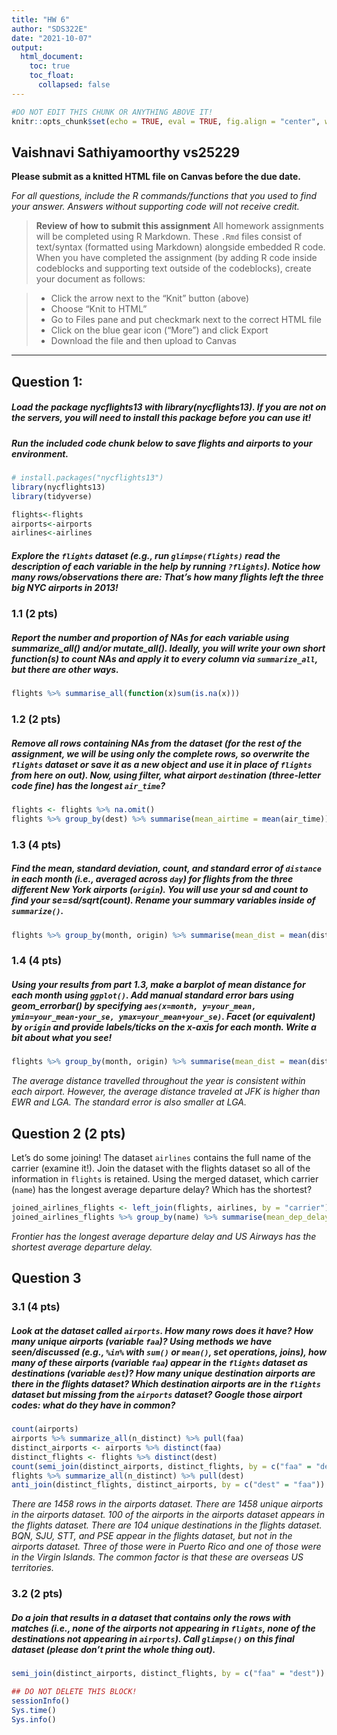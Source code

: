 ```yaml
---
title: "HW 6"
author: "SDS322E"
date: "2021-10-07"
output:
  html_document:
    toc: true
    toc_float:
      collapsed: false
---
```


```r
#DO NOT EDIT THIS CHUNK OR ANYTHING ABOVE IT!
knitr::opts_chunk$set(echo = TRUE, eval = TRUE, fig.align = "center", warning = F, message = F, tidy=T, tidy.opts=list(width.cutoff=50), R.options=list(max.print=100,dplyr.print_max=100))
```

## Vaishnavi Sathiyamoorthy vs25229

**Please submit as a knitted HTML file on Canvas before the due date.**

*For all questions, include the R commands/functions that you used to find your answer. Answers without supporting code will not receive credit.*

> **Review of how to submit this assignment**
> All homework assignments will be completed using R Markdown. These `.Rmd` files consist of text/syntax (formatted using Markdown) alongside embedded R code. 
> When you have completed the assignment (by adding R code inside codeblocks and supporting text outside of the codeblocks), create your document as follows:

> - Click the arrow next to the "Knit" button (above) 
> - Choose "Knit to HTML"
> - Go to Files pane and put checkmark next to the correct HTML file
> - Click on the blue gear icon ("More") and click Export
> - Download the file and then upload to Canvas

---

## Question 1:

##### Load the package nycflights13 with library(nycflights13). If you are not on the servers, you will need to install this package before you can use it! 

##### Run the included code chunk below to save flights and airports to your environment.

```R
# install.packages("nycflights13")
library(nycflights13)
library(tidyverse)

flights<-flights
airports<-airports
airlines<-airlines
```

##### Explore the `flights` dataset (e.g., run `glimpse(flights)` read the description of each variable in the help by running `?flights`). Notice how many rows/observations there are: That's how many flights left the three big NYC airports in 2013!

### 1.1 (2 pts) 

##### Report the number and proportion of NAs for each variable using summarize_all() and/or mutate_all(). Ideally, you will write your own short function(s) to count NAs and apply it to every column via `summarize_all`, but there are other ways.

```R
flights %>% summarise_all(function(x)sum(is.na(x)))
```


### 1.2 (2 pts) 

##### Remove all rows containing NAs from the dataset (**for the rest of the assignment, we will be using only the complete rows, so overwrite the `flights` dataset or save it as a new object and use it in place of `flights` from here on out**). Now, using filter, what airport `dest`ination (three-letter code fine) has the longest `air_time`? 

```R
flights <- flights %>% na.omit()
flights %>% group_by(dest) %>% summarise(mean_airtime = mean(air_time)) %>% arrange(desc(mean_airtime))
```


### 1.3 (4 pts) 

##### Find the mean, standard deviation, count, and standard error of `distance` in each month (i.e., averaged across `day`) for flights from the three different New York airports (`origin`). You will use your sd and count to find your se=sd/sqrt(count). Rename your summary variables inside of `summarize()`. 

```R
flights %>% group_by(month, origin) %>% summarise(mean_dist = mean(distance), num_dist = n(), sd_dist = sd(distance), se = sd_dist/sqrt(num_dist))
```

### 1.4 (4 pts) 

##### Using your results from part 1.3, make a barplot of mean distance for each month using `ggplot()`. Add manual standard error bars using geom_errorbar() by specifying `aes(x=month, y=your_mean, ymin=your_mean-your_se, ymax=your_mean+your_se)`. Facet (or equivalent) by `origin` and provide labels/ticks on the x-axis for each month. Write a bit about what you see!

```R
flights %>% group_by(month, origin) %>% summarise(mean_dist = mean(distance), num_dist = n(), sd_dist = sd(distance), se = sd_dist/sqrt(num_dist)) %>% ggplot(aes(x = month, y = mean_dist)) + geom_bar(stat = "identity") + facet_grid(~origin) + xlab("Month") + ylab("Average Distance") + scale_x_continuous(n.breaks = 12) + geom_errorbar(aes(x = month, y = mean_dist, ymin = mean_dist - se, ymax = mean_dist + se))
```


*The average distance travelled throughout the year is consistent within each airport. However, the average distance traveled at JFK is higher than EWR and LGA. The standard error is also smaller at LGA.*

## Question 2 (2 pts)

Let's do some joining! The dataset `airlines` contains the full name of the carrier (examine it!). Join the dataset with the flights dataset so all of the information in `flights` is retained. Using the merged dataset, which carrier (`name`) has the longest average departure delay? Which has the shortest?

```R
joined_airlines_flights <- left_join(flights, airlines, by = "carrier")
joined_airlines_flights %>% group_by(name) %>% summarise(mean_dep_delay = mean(dep_delay)) %>% arrange(mean_dep_delay)
```


*Frontier has the longest average departure delay and US Airways has the shortest average departure delay.*


## Question 3 


### 3.1 (4 pts) 

##### Look at the dataset called `airports`. How many rows does it have? How many unique airports (variable `faa`)? Using methods we have seen/discussed (e.g., `%in%` with `sum()` or `mean()`, set operations, joins), how many of these airports (variable `faa`) appear in the `flights` dataset as destinations (variable `dest`)? How many unique destination airports are there in the flights dataset? Which destination airports are in the `flights` dataset but missing from the `airports` dataset? Google those airport codes: what do they have in common?

```R
count(airports)
airports %>% summarize_all(n_distinct) %>% pull(faa)
distinct_airports <- airports %>% distinct(faa)
distinct_flights <- flights %>% distinct(dest)
count(semi_join(distinct_airports, distinct_flights, by = c("faa" = "dest")))
flights %>% summarize_all(n_distinct) %>% pull(dest)
anti_join(distinct_flights, distinct_airports, by = c("dest" = "faa"))
```

*There are 1458 rows in the airports dataset. There are 1458 unique airports in the airports dataset. 100 of the airports in the airports dataset appears in the flights dataset. There are 104 unique destinations in the flights dataset. BQN, SJU, STT, and PSE appear in the flights dataset, but not in the airports dataset. Three of those were in Puerto Rico and one of those were in the Virgin Islands. The common factor is that these are overseas US territories.*

### 3.2 (2 pts) 

##### Do a join that results in a dataset that contains only the rows with matches (i.e., none of the airports not appearing in `flights`, none of the destinations not appearing in `airports`). Call `glimpse()` on this final dataset (please don't print the whole thing out).

```R
semi_join(distinct_airports, distinct_flights, by = c("faa" = "dest")) %>% glimpse
```

```R
## DO NOT DELETE THIS BLOCK!
sessionInfo()
Sys.time()
Sys.info()
```
